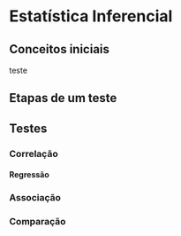 # Estatística Inferencial

<center>
<script src="https://unpkg.com/@dotlottie/player-component@2.7.12/dist/dotlottie-player.mjs" type="module"></script>
<dotlottie-player src="https://lottie.host/5a5f172f-bd62-4c76-9236-6df29b772269/MiOQUTFfdQ.lottie" background="transparent" speed="1" style="width: 300px; height: 300px" loop autoplay></dotlottie-player>
</center>

## Conceitos iniciais

teste

## Etapas de um teste

## Testes

### Correlação

#### Regressão

### Associação

### Comparação

